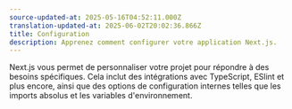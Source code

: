 ```yaml
---
source-updated-at: 2025-05-16T04:52:11.000Z
translation-updated-at: 2025-06-02T20:02:36.866Z
title: Configuration
description: Apprenez comment configurer votre application Next.js.
---
```


Next.js vous permet de personnaliser votre projet pour répondre à des besoins spécifiques. Cela inclut des intégrations avec TypeScript, ESlint et plus encore, ainsi que des options de configuration internes telles que les imports absolus et les variables d'environnement.